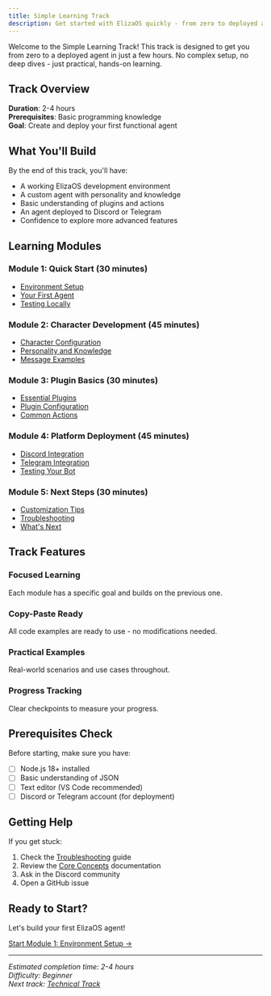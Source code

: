 ```yaml
---
title: Simple Learning Track
description: Get started with ElizaOS quickly - from zero to deployed agent
---
```


Welcome to the Simple Learning Track! This track is designed to get you from zero to a deployed
agent in just a few hours. No complex setup, no deep dives - just practical, hands-on learning.

## Track Overview

**Duration**: 2-4 hours  
**Prerequisites**: Basic programming knowledge  
**Goal**: Create and deploy your first functional agent

## What You'll Build

By the end of this track, you'll have:

- A working ElizaOS development environment
- A custom agent with personality and knowledge
- Basic understanding of plugins and actions
- An agent deployed to Discord or Telegram
- Confidence to explore more advanced features

## Learning Modules

### Module 1: Quick Start (30 minutes)

- [Environment Setup](./01-environment-setup)
- [Your First Agent](./02-first-agent)
- [Testing Locally](./03-local-testing)

### Module 2: Character Development (45 minutes)

- [Character Configuration](./04-character-config)
- [Personality and Knowledge](./05-personality-knowledge)
- [Message Examples](./06-message-examples)

### Module 3: Plugin Basics (30 minutes)

- [Essential Plugins](./07-essential-plugins)
- [Plugin Configuration](./08-plugin-config)
- [Common Actions](./09-common-actions)

### Module 4: Platform Deployment (45 minutes)

- [Discord Integration](./10-discord-setup)
- [Telegram Integration](./11-telegram-setup)
- [Testing Your Bot](./12-bot-testing)

### Module 5: Next Steps (30 minutes)

- [Customization Tips](./13-customization)
- [Troubleshooting](./14-troubleshooting)
- [What's Next](./15-whats-next)

## Track Features

### Focused Learning

Each module has a specific goal and builds on the previous one.

### Copy-Paste Ready

All code examples are ready to use - no modifications needed.

### Practical Examples

Real-world scenarios and use cases throughout.

### Progress Tracking

Clear checkpoints to measure your progress.

## Prerequisites Check

Before starting, make sure you have:

- [ ] Node.js 18+ installed
- [ ] Basic understanding of JSON
- [ ] Text editor (VS Code recommended)
- [ ] Discord or Telegram account (for deployment)

## Getting Help

If you get stuck:

1. Check the [Troubleshooting](./14-troubleshooting) guide
2. Review the [Core Concepts](../../core-concepts/) documentation
3. Ask in the Discord community
4. Open a GitHub issue

## Ready to Start?

Let's build your first ElizaOS agent!

[Start Module 1: Environment Setup →](./01-environment-setup)

---

_Estimated completion time: 2-4 hours_  
_Difficulty: Beginner_  
_Next track: [Technical Track](../technical/)_
